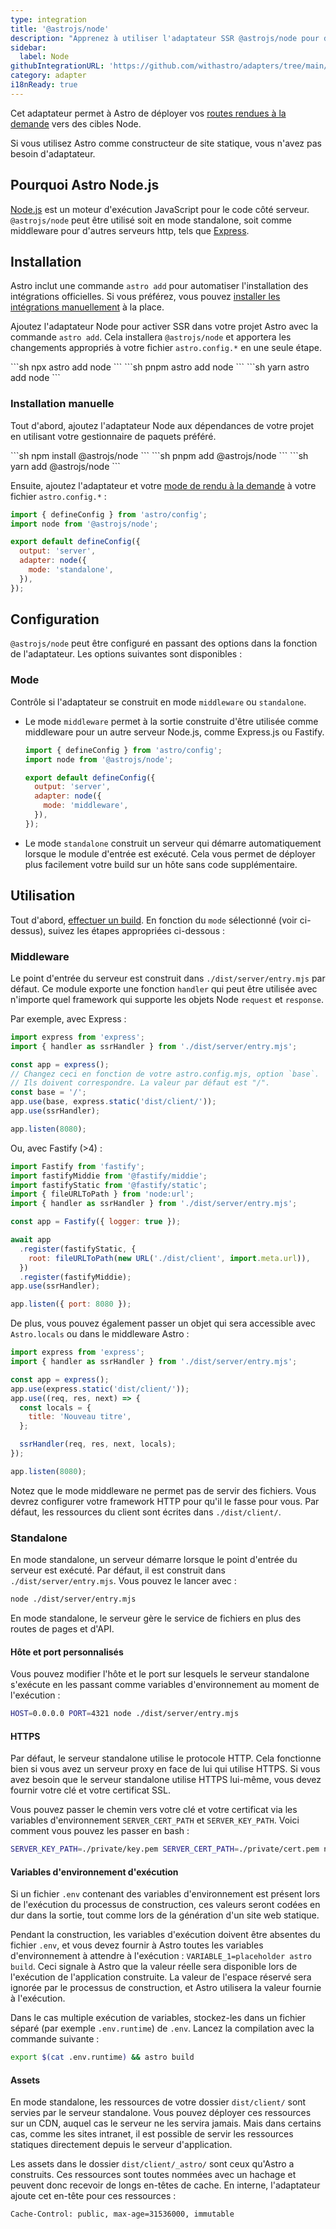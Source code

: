```yaml
---
type: integration
title: '@astrojs/node'
description: "Apprenez à utiliser l'adaptateur SSR @astrojs/node pour déployer votre projet Astro."
sidebar:
  label: Node
githubIntegrationURL: 'https://github.com/withastro/adapters/tree/main/packages/node/'
category: adapter
i18nReady: true
---
```



Cet adaptateur permet à Astro de déployer vos [routes rendues à la demande](/fr/guides/on-demand-rendering/) vers des cibles Node.

Si vous utilisez Astro comme constructeur de site statique, vous n'avez pas besoin d'adaptateur.

## Pourquoi Astro Node.js

[Node.js](https://nodejs.org/fr/) est un moteur d'exécution JavaScript pour le code côté serveur. `@astrojs/node` peut être utilisé soit en mode standalone, soit comme middleware pour d'autres serveurs http, tels que [Express](https://expressjs.com/).

## Installation

Astro inclut une commande `astro add` pour automatiser l'installation des intégrations officielles. Si vous préférez, vous pouvez [installer les intégrations manuellement](#installation-manuelle) à la place.

Ajoutez l'adaptateur Node pour activer SSR dans votre projet Astro avec la commande `astro add`.
Cela installera `@astrojs/node` et apportera les changements appropriés à votre fichier `astro.config.*` en une seule étape.

<PackageManagerTabs>
  <Fragment slot="npm">
    ```sh
    npx astro add node
    ```
  </Fragment>
  <Fragment slot="pnpm">
    ```sh
    pnpm astro add node
    ```
  </Fragment>
  <Fragment slot="yarn">
    ```sh
    yarn astro add node
    ```
  </Fragment>
</PackageManagerTabs>

### Installation manuelle

Tout d'abord, ajoutez l'adaptateur Node aux dépendances de votre projet en utilisant votre gestionnaire de paquets préféré.

<PackageManagerTabs>
  <Fragment slot="npm">
    ```sh
    npm install @astrojs/node
    ```
  </Fragment>
  <Fragment slot="pnpm">
    ```sh
    pnpm add @astrojs/node
    ```
  </Fragment>
  <Fragment slot="yarn">
    ```sh
    yarn add @astrojs/node
    ```
  </Fragment>
</PackageManagerTabs>

Ensuite, ajoutez l'adaptateur et votre [mode de rendu à la demande](/fr/guides/on-demand-rendering/) à votre fichier `astro.config.*` :

```js title="astro.config.mjs" ins={2,5-8}
import { defineConfig } from 'astro/config';
import node from '@astrojs/node';

export default defineConfig({
  output: 'server',
  adapter: node({
    mode: 'standalone',
  }),
});
```

## Configuration

`@astrojs/node` peut être configuré en passant des options dans la fonction de l'adaptateur. Les options suivantes sont disponibles :

### Mode

Contrôle si l'adaptateur se construit en mode `middleware` ou `standalone`.

* Le mode `middleware` permet à la sortie construite d'être utilisée comme middleware pour un autre serveur Node.js, comme Express.js ou Fastify.

  ```js title="astro.config.mjs"
  import { defineConfig } from 'astro/config';
  import node from '@astrojs/node';
  
  export default defineConfig({
    output: 'server',
    adapter: node({
      mode: 'middleware',
    }),
  });
  ```

* Le mode `standalone` construit un serveur qui démarre automatiquement lorsque le module d'entrée est exécuté. Cela vous permet de déployer plus facilement votre build sur un hôte sans code supplémentaire.

## Utilisation

Tout d'abord, [effectuer un build](/fr/guides/deploy/#construire-votre-site-localement). En fonction du `mode` sélectionné (voir ci-dessus), suivez les étapes appropriées ci-dessous :

### Middleware

Le point d'entrée du serveur est construit dans `./dist/server/entry.mjs` par défaut. Ce module exporte une fonction `handler` qui peut être utilisée avec n'importe quel framework qui supporte les objets Node `request` et `response`.

Par exemple, avec Express :

```js title="run-server.mjs"
import express from 'express';
import { handler as ssrHandler } from './dist/server/entry.mjs';

const app = express();
// Changez ceci en fonction de votre astro.config.mjs, option `base`.
// Ils doivent correspondre. La valeur par défaut est "/".
const base = '/';
app.use(base, express.static('dist/client/'));
app.use(ssrHandler);

app.listen(8080);
```

Ou, avec Fastify (>4) :

```js title="run-server.mjs"
import Fastify from 'fastify';
import fastifyMiddie from '@fastify/middie';
import fastifyStatic from '@fastify/static';
import { fileURLToPath } from 'node:url';
import { handler as ssrHandler } from './dist/server/entry.mjs';

const app = Fastify({ logger: true });

await app
  .register(fastifyStatic, {
    root: fileURLToPath(new URL('./dist/client', import.meta.url)),
  })
  .register(fastifyMiddie);
app.use(ssrHandler);

app.listen({ port: 8080 });
```

De plus, vous pouvez également passer un objet qui sera accessible avec `Astro.locals` ou dans le middleware Astro :

```js title="run-server.mjs"
import express from 'express';
import { handler as ssrHandler } from './dist/server/entry.mjs';

const app = express();
app.use(express.static('dist/client/'));
app.use((req, res, next) => {
  const locals = {
    title: 'Nouveau titre',
  };

  ssrHandler(req, res, next, locals);
});

app.listen(8080);
```

Notez que le mode middleware ne permet pas de servir des fichiers. Vous devrez configurer votre framework HTTP pour qu'il le fasse pour vous. Par défaut, les ressources du client sont écrites dans `./dist/client/`.

### Standalone

En mode standalone, un serveur démarre lorsque le point d'entrée du serveur est exécuté. Par défaut, il est construit dans `./dist/server/entry.mjs`. Vous pouvez le lancer avec :

```sh
node ./dist/server/entry.mjs
```

En mode standalone, le serveur gère le service de fichiers en plus des routes de pages et d'API.

#### Hôte et port personnalisés

Vous pouvez modifier l'hôte et le port sur lesquels le serveur standalone s'exécute en les passant comme variables d'environnement au moment de l'exécution :

```sh
HOST=0.0.0.0 PORT=4321 node ./dist/server/entry.mjs
```

#### HTTPS

Par défaut, le serveur standalone utilise le protocole HTTP. Cela fonctionne bien si vous avez un serveur proxy en face de lui qui utilise HTTPS. Si vous avez besoin que le serveur standalone utilise HTTPS lui-même, vous devez fournir votre clé et votre certificat SSL.

Vous pouvez passer le chemin vers votre clé et votre certificat via les variables d'environnement `SERVER_CERT_PATH` et `SERVER_KEY_PATH`. Voici comment vous pouvez les passer en bash :

```bash
SERVER_KEY_PATH=./private/key.pem SERVER_CERT_PATH=./private/cert.pem node ./dist/server/entry.mjs
```

#### Variables d'environnement d'exécution

Si un fichier `.env` contenant des variables d'environnement est présent lors de l'exécution du processus de construction, ces valeurs seront codées en dur dans la sortie, tout comme lors de la génération d'un site web statique.

Pendant la construction, les variables d'exécution doivent être absentes du fichier `.env`, et vous devez fournir à Astro toutes les variables d'environnement à attendre à l'exécution : `VARIABLE_1=placeholder astro build`. Ceci signale à Astro que la valeur réelle sera disponible lors de l'exécution de l'application construite. La valeur de l'espace réservé sera ignorée par le processus de construction, et Astro utilisera la valeur fournie à l'exécution.

Dans le cas multiple exécution de variables, stockez-les dans un fichier séparé (par exemple `.env.runtime`) de `.env`. Lancez la compilation avec la commande suivante :

```sh
export $(cat .env.runtime) && astro build
```

#### Assets

En mode standalone, les ressources de votre dossier `dist/client/` sont servies par le serveur standalone. Vous pouvez déployer ces ressources sur un CDN, auquel cas le serveur ne les servira jamais. Mais dans certains cas, comme les sites intranet, il est possible de servir les ressources statiques directement depuis le serveur d'application.

Les assets dans le dossier `dist/client/_astro/` sont ceux qu'Astro a construits. Ces ressources sont toutes nommées avec un hachage et peuvent donc recevoir de longs en-têtes de cache. En interne, l'adaptateur ajoute cet en-tête pour ces ressources :

```
Cache-Control: public, max-age=31536000, immutable
```
